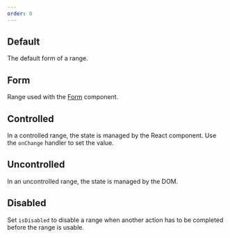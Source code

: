 ```yaml
---
order: 0
---
```



## Default

The default form of a range.

<Example Component={RangeDefault} packageName="@atlaskit/range" />

## Form

Range used with the [Form](https://atlaskit.atlassian.com/packages/design-system/form) component.

<Example Component={RangeForm} packageName="@atlaskit/range" />

## Controlled

In a controlled range, the state is managed by the React component. Use the `onChange` handler to set the value.

<Example Component={RangeControlled} packageName="@atlaskit/range" />

## Uncontrolled

In an uncontrolled range, the state is managed by the DOM.

<Example Component={RangeUncontrolled} packageName="@atlaskit/range" />

## Disabled

Set `isDisabled` to disable a range when another action has to be completed before the range is usable.

<Example Component={RangeDisabled} packageName="@atlaskit/range" />

